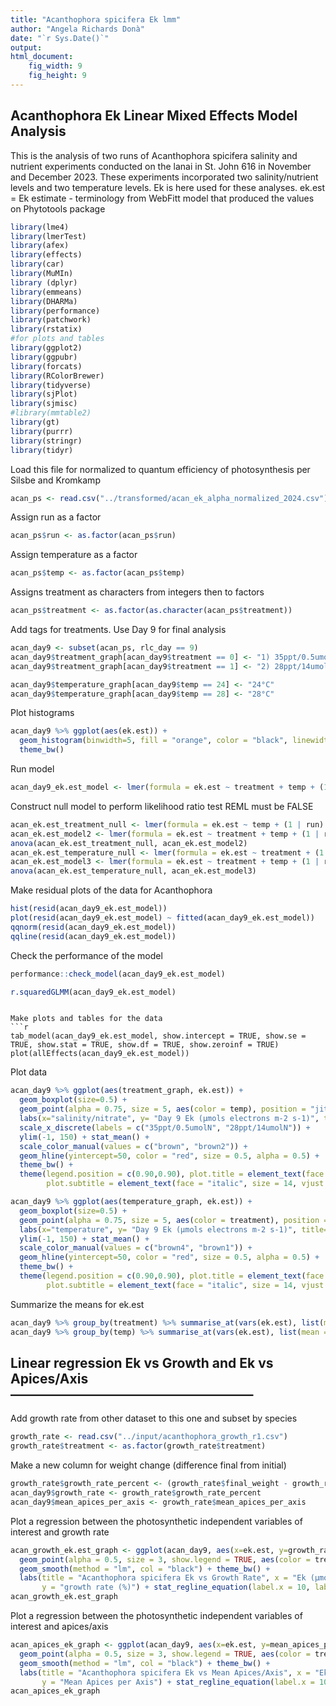```yaml
---
title: "Acanthophora spicifera Ek lmm"
author: "Angela Richards Donà"
date: "`r Sys.Date()`"
output: 
html_document: 
    fig_width: 9
    fig_height: 9
---
```


## Acanthophora Ek Linear Mixed Effects Model Analysis 

This is the analysis of two runs of Acanthophora spicifera salinity and nutrient experiments 
conducted on the lanai in St. John 616 in November and December 2023. These experiments incorporated two salinity/nutrient levels and two temperature levels. 
Ek is here used for these analyses. ek.est = Ek estimate - terminology from WebFitt model that produced the values on Phytotools package

```r
library(lme4)
library(lmerTest)
library(afex)
library(effects)
library(car)
library(MuMIn)
library (dplyr)
library(emmeans)
library(DHARMa)
library(performance)
library(patchwork)
library(rstatix)
#for plots and tables
library(ggplot2)
library(ggpubr)
library(forcats)
library(RColorBrewer)
library(tidyverse)
library(sjPlot)
library(sjmisc)
#library(mmtable2)
library(gt)
library(purrr)
library(stringr)
library(tidyr)
```

Load this file for normalized to quantum efficiency of photosynthesis per Silsbe and Kromkamp
```r
acan_ps <- read.csv("../transformed/acan_ek_alpha_normalized_2024.csv")
```

Assign run as a factor
```r
acan_ps$run <- as.factor(acan_ps$run)
```

Assign temperature as a factor
```r
acan_ps$temp <- as.factor(acan_ps$temp)
```

Assigns treatment as characters from integers then to factors
```r
acan_ps$treatment <- as.factor(as.character(acan_ps$treatment))
```

Add tags for treatments. Use Day 9 for final analysis
```r
acan_day9 <- subset(acan_ps, rlc_day == 9)
acan_day9$treatment_graph[acan_day9$treatment == 0] <- "1) 35ppt/0.5umol"
acan_day9$treatment_graph[acan_day9$treatment == 1] <- "2) 28ppt/14umol" 

acan_day9$temperature_graph[acan_day9$temp == 24] <- "24°C"
acan_day9$temperature_graph[acan_day9$temp == 28] <- "28°C"
```

Plot histograms
```r
acan_day9 %>% ggplot(aes(ek.est)) +
  geom_histogram(binwidth=5, fill = "orange", color = "black", linewidth = 0.25, alpha = 0.85) +
  theme_bw()
```

Run model
```r
acan_day9_ek.est_model <- lmer(formula = ek.est ~ treatment + temp + (1 | run) + (1 | plantID) + (1 | rlc_order), data = acan_day9)
```

Construct null model to perform likelihood ratio test REML must be FALSE
```r
acan_ek.est_treatment_null <- lmer(formula = ek.est ~ temp + (1 | run) + (1 | plantID) + (1 | rlc_order), data = acan_day9, REML = FALSE)
acan_ek.est_model2 <- lmer(formula = ek.est ~ treatment + temp + (1 | run) + (1 | plantID) + (1 | rlc_order), data = acan_day9, REML = FALSE)
anova(acan_ek.est_treatment_null, acan_ek.est_model2)
acan_ek.est_temperature_null <- lmer(formula = ek.est ~ treatment + (1 | run) + (1 | plantID) + (1 | rlc_order), data = acan_day9, REML = FALSE)
acan_ek.est_model3 <- lmer(formula = ek.est ~ treatment + temp + (1 | run) + (1 | plantID) + (1 | rlc_order), data = acan_day9, REML = FALSE)
anova(acan_ek.est_temperature_null, acan_ek.est_model3)
```

Make residual plots of the data for Acanthophora
```r
hist(resid(acan_day9_ek.est_model))
plot(resid(acan_day9_ek.est_model) ~ fitted(acan_day9_ek.est_model))
qqnorm(resid(acan_day9_ek.est_model))
qqline(resid(acan_day9_ek.est_model))
```

Check the performance of the model
```r
performance::check_model(acan_day9_ek.est_model)
```

```r
r.squaredGLMM(acan_day9_ek.est_model)
```
```

Make plots and tables for the data
```r
tab_model(acan_day9_ek.est_model, show.intercept = TRUE, show.se = TRUE, show.stat = TRUE, show.df = TRUE, show.zeroinf = TRUE)
plot(allEffects(acan_day9_ek.est_model))
```

Plot data
```r
acan_day9 %>% ggplot(aes(treatment_graph, ek.est)) + 
  geom_boxplot(size=0.5) + 
  geom_point(alpha = 0.75, size = 5, aes(color = temp), position = "jitter", show.legend = TRUE) + 
  labs(x="salinity/nitrate", y= "Day 9 Ek (μmols electrons m-2 s-1)", title= "A", subtitle = "Acanthophora spicifera") + 
  scale_x_discrete(labels = c("35ppt/0.5umolN", "28ppt/14umolN")) + 
  ylim(-1, 150) + stat_mean() + 
  scale_color_manual(values = c("brown", "brown2")) +
  geom_hline(yintercept=50, color = "red", size = 0.5, alpha = 0.5) +
  theme_bw() +
  theme(legend.position = c(0.90,0.90), plot.title = element_text(face = "bold", vjust = -15, hjust = 0.05), 
        plot.subtitle = element_text(face = "italic", size = 14, vjust = -20, hjust = 0.05))

acan_day9 %>% ggplot(aes(temperature_graph, ek.est)) +
  geom_boxplot(size=0.5) +
  geom_point(alpha = 0.75, size = 5, aes(color = treatment), position = "jitter", show.legend = TRUE) +
  labs(x="temperature", y= "Day 9 Ek (μmols electrons m-2 s-1)", title= "A", subtitle = "Acanthophora spicifera") +
  ylim(-1, 150) + stat_mean() + 
  scale_color_manual(values = c("brown4", "brown1")) +
  geom_hline(yintercept=50, color = "red", size = 0.5, alpha = 0.5) +
  theme_bw() +
  theme(legend.position = c(0.90,0.90), plot.title = element_text(face = "bold", vjust = -15, hjust = 0.05), 
        plot.subtitle = element_text(face = "italic", size = 14, vjust = -20, hjust = 0.05))
```

Summarize the means for ek.est
```r
acan_day9 %>% group_by(treatment) %>% summarise_at(vars(ek.est), list(mean = mean))
acan_day9 %>% group_by(temp) %>% summarise_at(vars(ek.est), list(mean = mean))
```

## Linear regression Ek vs Growth and Ek vs Apices/Axis--------------------------------------------------------

Add growth rate from other dataset to this one and subset by species
```r
growth_rate <- read.csv("../input/acanthophora_growth_r1.csv")
growth_rate$treatment <- as.factor(growth_rate$treatment)
```

Make a new column for weight change (difference final from initial)
```r
growth_rate$growth_rate_percent <- (growth_rate$final_weight - growth_rate$initial_weight) / growth_rate$initial_weight * 100
acan_day9$growth_rate <- growth_rate$growth_rate_percent
acan_day9$mean_apices_per_axis <- growth_rate$mean_apices_per_axis
```

Plot a regression between the photosynthetic independent variables of interest and growth rate
```r
acan_growth_ek.est_graph <- ggplot(acan_day9, aes(x=ek.est, y=growth_rate)) + 
  geom_point(alpha = 0.5, size = 3, show.legend = TRUE, aes(color = treatment)) + 
  geom_smooth(method = "lm", col = "black") + theme_bw() + 
  labs(title = "Acanthophora spicifera Ek vs Growth Rate", x = "Ek (μmols photons m-2 s-1)", 
       y = "growth rate (%)") + stat_regline_equation(label.x = 10, label.y = 65) + stat_cor(label.x = 10, label.y = 60)
acan_growth_ek.est_graph
```

Plot a regression between the photosynthetic independent variables of interest and apices/axis
```r
acan_apices_ek_graph <- ggplot(acan_day9, aes(x=ek.est, y=mean_apices_per_axis)) + 
  geom_point(alpha = 0.5, size = 3, show.legend = TRUE, aes(color = treatment)) + 
  geom_smooth(method = "lm", col = "black") + theme_bw() + 
  labs(title = "Acanthophora spicifera Ek vs Mean Apices/Axis", x = "Ek (μmols photons m-2 s-1)", 
       y = "Mean Apices per Axis") + stat_regline_equation(label.x = 10, label.y = 65) + stat_cor(label.x = 10, label.y = 60)
acan_apices_ek_graph
```
